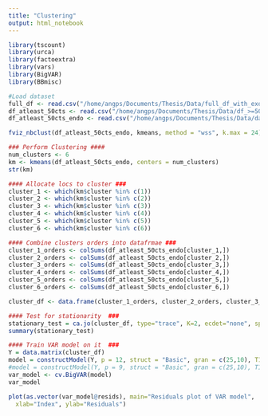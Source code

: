 ```yaml
---
title: "Clustering"
output: html_notebook
---
```


```r
library(tscount)
library(urca)
library(factoextra)
library(vars)
library(BigVAR)
library(BBmisc)
```

```r
#Load dataset
full_df <- read.csv("/home/angps/Documents/Thesis/Data/full_df_with_exo.csv")
df_atleast_50cts <- read.csv("/home/angps/Documents/Thesis/Data/df_>=50_with_exo.csv")
df_atleast_50cts_endo <- read.csv("/home/angps/Documents/Thesis/Data/data_>=50cts.csv")
```

```r
fviz_nbclust(df_atleast_50cts_endo, kmeans, method = "wss", k.max = 24) + theme_minimal() + ggtitle("the Elbow Method")
```

```r
### Perform Clustering ####
num_clusters <- 6
km <- kmeans(df_atleast_50cts_endo, centers = num_clusters)
str(km)
```

```r
#### Allocate locs to cluster ###
cluster_1 <- which(km$cluster %in% c(1))
cluster_2 <- which(km$cluster %in% c(2))
cluster_3 <- which(km$cluster %in% c(3))
cluster_4 <- which(km$cluster %in% c(4))
cluster_5 <- which(km$cluster %in% c(5))
cluster_6 <- which(km$cluster %in% c(6))
```

```r
#### Combine clusters orders into datafrmae ###
cluster_1_orders <- colSums(df_atleast_50cts_endo[cluster_1,])
cluster_2_orders <- colSums(df_atleast_50cts_endo[cluster_2,])
cluster_3_orders <- colSums(df_atleast_50cts_endo[cluster_3,])
cluster_4_orders <- colSums(df_atleast_50cts_endo[cluster_4,])
cluster_5_orders <- colSums(df_atleast_50cts_endo[cluster_5,])
cluster_6_orders <- colSums(df_atleast_50cts_endo[cluster_6,])

cluster_df <- data.frame(cluster_1_orders, cluster_2_orders, cluster_3_orders, cluster_4_orders, cluster_5_orders, cluster_6_orders)
```

```r
#### Test for stationarity  ###
stationary_test = ca.jo(cluster_df, type="trace", K=2, ecdet="none", spec="longrun")
summary(stationary_test)
```

```r
#### Train VAR model on it  ###
Y = data.matrix(cluster_df)
model = constructModel(Y, p = 12, struct = "Basic", gran = c(25,10), T1 = 156, T2 = 198)
#model = constructModel(Y, p = 9, struct = "Basic", gran = c(25,10), T1 = 100, T2 = 200)
var_model <- cv.BigVAR(model)
var_model
```

```r
plot(as.vector(var_model@resids), main="Residuals plot of VAR model", 
  xlab="Index", ylab="Residuals")
```










